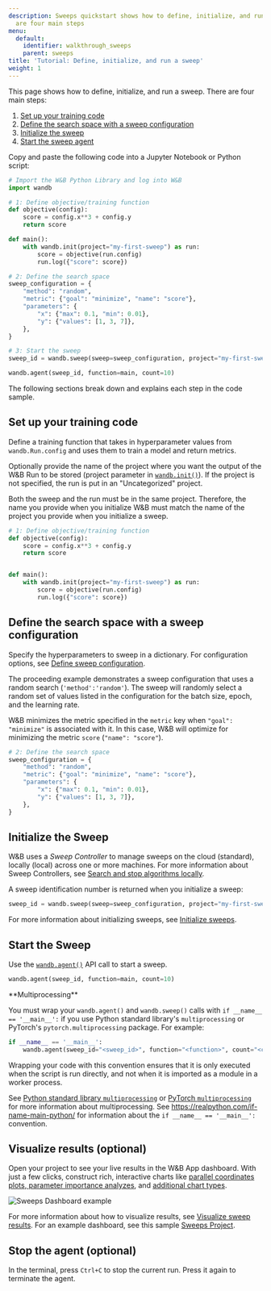 ```yaml
---
description: Sweeps quickstart shows how to define, initialize, and run a sweep. There
  are four main steps
menu:
  default:
    identifier: walkthrough_sweeps
    parent: sweeps
title: 'Tutorial: Define, initialize, and run a sweep'
weight: 1
---
```


This page shows how to define, initialize, and run a sweep. There are four main steps:

1. [Set up your training code](#set-up-your-training-code)
2. [Define the search space with a sweep configuration](#define-the-search-space-with-a-sweep-configuration)
3. [Initialize the sweep](#initialize-the-sweep)
4. [Start the sweep agent](#start-the-sweep)


Copy and paste the following code into a Jupyter Notebook or Python script:

```python
# Import the W&B Python Library and log into W&B
import wandb

# 1: Define objective/training function
def objective(config):
    score = config.x**3 + config.y
    return score

def main():
    with wandb.init(project="my-first-sweep") as run:
        score = objective(run.config)
        run.log({"score": score})

# 2: Define the search space
sweep_configuration = {
    "method": "random",
    "metric": {"goal": "minimize", "name": "score"},
    "parameters": {
        "x": {"max": 0.1, "min": 0.01},
        "y": {"values": [1, 3, 7]},
    },
}

# 3: Start the sweep
sweep_id = wandb.sweep(sweep=sweep_configuration, project="my-first-sweep")

wandb.agent(sweep_id, function=main, count=10)
```

The following sections break down and explains each step in the code sample.


## Set up your training code
Define a training function that takes in hyperparameter values from `wandb.Run.config` and uses them to train a model and return metrics.

Optionally provide the name of the project where you want the output of the W&B Run to be stored (project parameter in [`wandb.init()`](/models/ref/python/functions/init)). If the project is not specified, the run is put in an "Uncategorized" project.

<Note>
Both the sweep and the run must be in the same project. Therefore, the name you provide when you initialize W&B must match the name of the project you provide when you initialize a sweep.
</Note>

```python
# 1: Define objective/training function
def objective(config):
    score = config.x**3 + config.y
    return score


def main():
    with wandb.init(project="my-first-sweep") as run:
        score = objective(run.config)
        run.log({"score": score})
```

## Define the search space with a sweep configuration

Specify the hyperparameters to sweep in a dictionary. For configuration options, see [Define sweep configuration](/models/sweeps/define-sweep-configuration/).

The proceeding example demonstrates a sweep configuration that uses a random search (`'method':'random'`). The sweep will randomly select a random set of values listed in the configuration for the batch size, epoch, and the learning rate.

W&B minimizes the metric specified in the `metric` key when `"goal": "minimize"` is associated with it. In this case, W&B will optimize for minimizing the metric  `score` (`"name": "score"`).


```python
# 2: Define the search space
sweep_configuration = {
    "method": "random",
    "metric": {"goal": "minimize", "name": "score"},
    "parameters": {
        "x": {"max": 0.1, "min": 0.01},
        "y": {"values": [1, 3, 7]},
    },
}
```

## Initialize the Sweep

W&B uses a _Sweep Controller_ to manage sweeps on the cloud (standard), locally (local) across one or more machines. For more information about Sweep Controllers, see [Search and stop algorithms locally](./local-controller).

A sweep identification number is returned when you initialize a sweep:

```python
sweep_id = wandb.sweep(sweep=sweep_configuration, project="my-first-sweep")
```

For more information about initializing sweeps, see [Initialize sweeps](./initialize-sweeps).

## Start the Sweep

Use the [`wandb.agent()`](/models/ref/python/functions/agent) API call to start a sweep.

```python
wandb.agent(sweep_id, function=main, count=10)
```

<Warning>
**Multiprocessing**

You must wrap your `wandb.agent()` and `wandb.sweep()` calls with `if __name__ == '__main__':` if you use Python standard library's `multiprocessing` or PyTorch's `pytorch.multiprocessing` package. For example:

```python
if __name__ == '__main__':
    wandb.agent(sweep_id="<sweep_id>", function="<function>", count="<count>")
```

Wrapping your code with this convention ensures that it is only executed when the script is run directly, and not when it is imported as a module in a worker process.

See [Python standard library `multiprocessing`](https://docs.python.org/3/library/multiprocessing.html#the-spawn-and-forkserver-start-methods) or [PyTorch `multiprocessing`](https://docs.pytorch.org/docs/stable/notes/multiprocessing.html#asynchronous-multiprocess-training-e-g-hogwild) for more information about multiprocessing. See https://realpython.com/if-name-main-python/ for information about the `if __name__ == '__main__':` convention.
</Warning>


## Visualize results (optional)

Open your project to see your live results in the W&B App dashboard. With just a few clicks, construct rich, interactive charts like [parallel coordinates plots](/models/app/features/panels/parallel-coordinates/),[ parameter importance analyzes](/models/app/features/panels/parameter-importance/), and [additional chart types](/models/app/features/panels/).

<Frame>
    <img src="/images/sweeps/quickstart_dashboard_example.png" alt="Sweeps Dashboard example"  />
</Frame>

For more information about how to visualize results, see [Visualize sweep results](./visualize-sweep-results). For an example dashboard, see this sample [Sweeps Project](https://wandb.ai/anmolmann/pytorch-cnn-fashion/sweeps/pmqye6u3).

## Stop the agent (optional)

In the terminal, press `Ctrl+C` to stop the current run. Press it again to terminate the agent.
